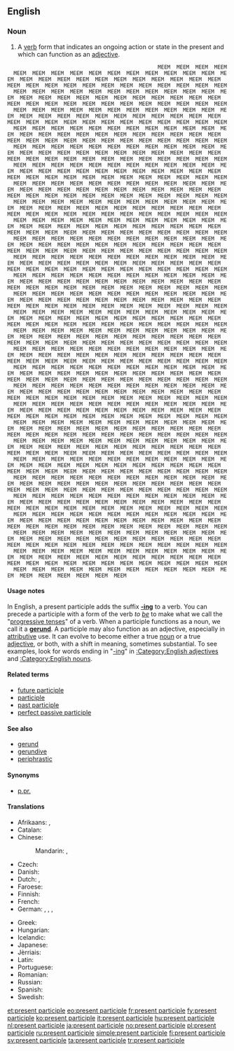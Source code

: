 ==English==
{{wikipedia}}

===Noun===
{{en-noun|head=[[present]] [[participle]]}}

# {{context|grammar|lang=en}} A [[verb]] form that indicates an ongoing action or state in the present and which can function as an [[adjective]].
                                                 MEEM  MEEM  MEEM  MEEM  MEEM  MEEM  MEEM  MEEM  MEEM  MEEM  MEEM  MEEM  MEEM  MEEM  MEEM  MEEM  MEEM  MEEM  MEEM  MEEM  MEEM  MEEM  MEEM  MEEM  MEEM  MEEM  MEEM  MEEM  MEEM  MEEM  MEEM  MEEM  MEEM  MEEM  MEEM  MEEM  MEEM  MEEM  MEEM  MEEM  MEEM  MEEM  MEEM  MEEM  MEEM  MEEM  MEEM  MEEM  MEEM  MEEM  MEEM  MEEM  MEEM  MEEM  MEEM  MEEM  MEEM  MEEM  MEEM  MEEM  MEEM  MEEM  MEEM  MEEM  MEEM  MEEM  MEEM  MEEM  MEEM  MEEM  MEEM  MEEM  MEEM  MEEM  MEEM  MEEM  MEEM  MEEM  MEEM  MEEM  MEEM  MEEM  MEEM  MEEM  MEEM  MEEM  MEEM  MEEM  MEEM  MEEM  MEEM  MEEM  MEEM  MEEM  MEEM  MEEM  MEEM  MEEM  MEEM  MEEM  MEEM  MEEM  MEEM  MEEM  MEEM  MEEM  MEEM  MEEM  MEEM  MEEM  MEEM  MEEM  MEEM  MEEM  MEEM  MEEM  MEEM  MEEM  MEEM  MEEM  MEEM  MEEM  MEEM  MEEM  MEEM  MEEM  MEEM  MEEM  MEEM  MEEM  MEEM  MEEM  MEEM  MEEM  MEEM  MEEM  MEEM  MEEM  MEEM  MEEM  MEEM  MEEM  MEEM  MEEM  MEEM  MEEM  MEEM  MEEM  MEEM  MEEM  MEEM  MEEM  MEEM  MEEM  MEEM  MEEM  MEEM  MEEM  MEEM  MEEM  MEEM  MEEM  MEEM  MEEM  MEEM  MEEM  MEEM  MEEM  MEEM  MEEM  MEEM  MEEM  MEEM  MEEM  MEEM  MEEM  MEEM  MEEM  MEEM  MEEM  MEEM  MEEM  MEEM  MEEM  MEEM  MEEM  MEEM  MEEM  MEEM  MEEM  MEEM  MEEM  MEEM  MEEM  MEEM  MEEM  MEEM  MEEM  MEEM  MEEM  MEEM  MEEM  MEEM  MEEM  MEEM  MEEM  MEEM  MEEM  MEEM  MEEM  MEEM  MEEM  MEEM  MEEM  MEEM  MEEM  MEEM  MEEM  MEEM  MEEM  MEEM  MEEM  MEEM  MEEM  MEEM  MEEM  MEEM  MEEM  MEEM  MEEM  MEEM  MEEM  MEEM  MEEM  MEEM  MEEM  MEEM  MEEM  MEEM  MEEM  MEEM  MEEM  MEEM  MEEM  MEEM  MEEM  MEEM  MEEM  MEEM  MEEM  MEEM  MEEM  MEEM  MEEM  MEEM  MEEM  MEEM  MEEM  MEEM  MEEM  MEEM  MEEM  MEEM  MEEM  MEEM  MEEM  MEEM  MEEM  MEEM  MEEM  MEEM  MEEM  MEEM  MEEM  MEEM  MEEM  MEEM  MEEM  MEEM  MEEM  MEEM  MEEM  MEEM  MEEM  MEEM  MEEM  MEEM  MEEM  MEEM  MEEM  MEEM  MEEM  MEEM  MEEM  MEEM  MEEM  MEEM  MEEM  MEEM  MEEM  MEEM  MEEM  MEEM  MEEM  MEEM  MEEM  MEEM  MEEM  MEEM  MEEM  MEEM  MEEM  MEEM  MEEM  MEEM  MEEM  MEEM  MEEM  MEEM  MEEM  MEEM  MEEM  MEEM  MEEM  MEEM  MEEM  MEEM  MEEM  MEEM  MEEM  MEEM  MEEM  MEEM  MEEM  MEEM  MEEM  MEEM  MEEM  MEEM  MEEM  MEEM  MEEM  MEEM  MEEM  MEEM  MEEM  MEEM  MEEM  MEEM  MEEM  MEEM  MEEM  MEEM  MEEM  MEEM  MEEM  MEEM  MEEM  MEEM  MEEM  MEEM  MEEM  MEEM  MEEM  MEEM  MEEM  MEEM  MEEM  MEEM  MEEM  MEEM  MEEM  MEEM  MEEM  MEEM  MEEM  MEEM  MEEM  MEEM  MEEM  MEEM  MEEM  MEEM  MEEM  MEEM  MEEM  MEEM  MEEM  MEEM  MEEM  MEEM  MEEM  MEEM  MEEM  MEEM  MEEM  MEEM  MEEM  MEEM  MEEM  MEEM  MEEM  MEEM  MEEM  MEEM  MEEM  MEEM  MEEM  MEEM  MEEM  MEEM  MEEM  MEEM  MEEM  MEEM  MEEM  MEEM  MEEM  MEEM  MEEM  MEEM  MEEM  MEEM  MEEM  MEEM  MEEM  MEEM  MEEM  MEEM  MEEM  MEEM  MEEM  MEEM  MEEM  MEEM  MEEM  MEEM  MEEM  MEEM  MEEM  MEEM  MEEM  MEEM  MEEM  MEEM  MEEM  MEEM  MEEM  MEEM  MEEM  MEEM  MEEM  MEEM  MEEM  MEEM  MEEM  MEEM  MEEM  MEEM  MEEM  MEEM  MEEM  MEEM  MEEM  MEEM  MEEM  MEEM  MEEM  MEEM  MEEM  MEEM  MEEM  MEEM  MEEM  MEEM  MEEM  MEEM  MEEM  MEEM  MEEM  MEEM  MEEM  MEEM  MEEM  MEEM  MEEM  MEEM  MEEM  MEEM  MEEM  MEEM  MEEM  MEEM  MEEM  MEEM  MEEM  MEEM  MEEM  MEEM  MEEM  MEEM  MEEM  MEEM  MEEM  MEEM  MEEM  MEEM  MEEM  MEEM  MEEM  MEEM  MEEM  MEEM  MEEM  MEEM  MEEM  MEEM  MEEM  MEEM  MEEM  MEEM  MEEM  MEEM  MEEM  MEEM  MEEM  MEEM  MEEM  MEEM  MEEM  MEEM  MEEM  MEEM  MEEM  MEEM  MEEM  MEEM  MEEM  MEEM  MEEM  MEEM  MEEM  MEEM  MEEM  MEEM  MEEM  MEEM  MEEM  MEEM  MEEM  MEEM  MEEM  MEEM  MEEM  MEEM  MEEM  MEEM  MEEM  MEEM  MEEM  MEEM  MEEM  MEEM  MEEM  MEEM  MEEM  MEEM  MEEM  MEEM  MEEM  MEEM  MEEM  MEEM  MEEM  MEEM  MEEM  MEEM  MEEM  MEEM  MEEM  MEEM  MEEM  MEEM  MEEM  MEEM  MEEM  MEEM  MEEM  MEEM  MEEM  MEEM  MEEM  MEEM  MEEM  MEEM  MEEM  MEEM  MEEM  MEEM  MEEM  MEEM  MEEM  MEEM  MEEM  MEEM  MEEM  MEEM  MEEM  MEEM  MEEM  MEEM  MEEM  MEEM  MEEM  MEEM  MEEM  MEEM  MEEM  MEEM  MEEM  MEEM  MEEM  MEEM  MEEM  MEEM  MEEM  MEEM  MEEM  MEEM  MEEM  MEEM  MEEM  MEEM  MEEM  MEEM  MEEM  MEEM  MEEM  MEEM  MEEM  MEEM  MEEM  MEEM  MEEM  MEEM  MEEM  MEEM  MEEM  MEEM  MEEM  MEEM  MEEM  MEEM  MEEM  MEEM  MEEM  MEEM  MEEM  MEEM  MEEM  MEEM  MEEM  MEEM  MEEM  MEEM  MEEM  MEEM  MEEM  MEEM  MEEM  MEEM  MEEM  MEEM  MEEM  MEEM  MEEM  MEEM  MEEM  MEEM  MEEM  MEEM  MEEM  MEEM  MEEM  MEEM  MEEM  MEEM  MEEM  MEEM  MEEM  MEEM  MEEM  MEEM  MEEM  MEEM  MEEM  MEEM  MEEM  MEEM  MEEM  MEEM  MEEM  MEEM  MEEM  MEEM  MEEM  MEEM  MEEM  MEEM  MEEM  MEEM  MEEM  MEEM  MEEM  MEEM  MEEM  MEEM  MEEM  MEEM  MEEM  MEEM  MEEM  MEEM  MEEM  MEEM  MEEM  MEEM  MEEM  MEEM  MEEM  MEEM  MEEM  MEEM  MEEM  MEEM  MEEM  MEEM  MEEM  MEEM  MEEM  MEEM  MEEM  MEEM  MEEM  MEEM  MEEM  MEEM  MEEM  MEEM  MEEM  MEEM  MEEM  MEEM  MEEM  MEEM  MEEM  MEEM  MEEM  MEEM  MEEM  MEEM  MEEM  MEEM  MEEM  MEEM  MEEM  MEEM  MEEM  MEEM  MEEM  MEEM  MEEM  MEEM  MEEM  MEEM  MEEM  MEEM  MEEM  MEEM  MEEM  MEEM  MEEM  MEEM  MEEM  MEEM  MEEM  MEEM  MEEM  MEEM  MEEM  MEEM  MEEM  MEEM  MEEM  MEEM  MEEM  MEEM  MEEM  MEEM  MEEM  MEEM  MEEM  MEEM  MEEM  MEEM  MEEM  MEEM  MEEM  MEEM  MEEM  MEEM  MEEM  MEEM  MEEM  MEEM  MEEM  MEEM  MEEM  MEEM  MEEM  MEEM  MEEM  MEEM  MEEM  MEEM  MEEM  MEEM  MEEM  MEEM  MEEM  MEEM  MEEM  MEEM  MEEM  MEEM  MEEM  MEEM  MEEM  MEEM  MEEM  MEEM  MEEM  MEEM  MEEM  MEEM  MEEM  MEEM  MEEM  MEEM  MEEM  MEEM  MEEM  MEEM  MEEM  MEEM  MEEM  MEEM  MEEM  MEEM  MEEM  MEEM  MEEM  MEEM  MEEM  MEEM  MEEM  MEEM  MEEM  MEEM  MEEM  MEEM  MEEM  MEEM  MEEM  MEEM  MEEM  MEEM  MEEM  MEEM  MEEM  MEEM  MEEM  MEEM  MEEM  MEEM  MEEM  MEEM  MEEM  MEEM  MEEM  MEEM  MEEM  MEEM  MEEM  MEEM  MEEM  MEEM  MEEM  MEEM  MEEM  MEEM  MEEM  MEEM  MEEM  MEEM  MEEM  MEEM  MEEM  MEEM  MEEM  MEEM  MEEM  MEEM  MEEM  MEEM  MEEM  MEEM  MEEM  MEEM  MEEM  MEEM  MEEM  MEEM  MEEM  MEEM  MEEM  MEEM  MEEM  MEEM  MEEM  MEEM  MEEM  MEEM  MEEM  MEEM  MEEM  MEEM  MEEM  MEEM  MEEM  MEEM  MEEM  MEEM  MEEM  MEEM  MEEM  MEEM  MEEM  MEEM  MEEM  MEEM  MEEM  MEEM  MEEM  MEEM  MEEM  MEEM  MEEM  MEEM  MEEM  MEEM  MEEM  MEEM  MEEM  MEEM  MEEM  MEEM 
====Usage notes====
In English, a present participle adds the suffix '''[[-ing]]''' to a verb.  You can precede a participle with a form of the verb ''to [[be]]'' to make what we call the "[[progressive tense]]s" of a verb. When a participle functions as a noun, we call it a '''[[gerund]]'''. A participle may also function as an adjective, especially in [[attributive]] use. It can evolve to become either a true [[noun]] or a true [[adjective]], or both, with a shift in meaning, sometimes substantial. To see examples, look for words ending in "[[-ing]]" in [[:Category:English adjectives]] and [[:Category:English nouns]].

====Related terms====
* [[future participle]] <!-- Latin futurus, venturus, amaturus... -->
* [[participle]]
* [[past participle]]
* [[perfect passive participle]]

====See also====
* [[gerund]]
* [[gerundive]]
* [[periphrastic]]

====Synonyms====
* [[p.pr.]] {{qualifier|abbreviation}}

====Translations====
{{trans-top|verb form that indicates an ongoing action}}
* Afrikaans: {{t|af|teenwoordige deelwoord}}, {{t|af|onvoltooide deelwoord}}
* Catalan: {{t|ca|participi present|m}}
* Chinese:
*: Mandarin: {{t|cmn|現在分詞|sc=Hani}}, {{t+|cmn|现在分词|tr=xiànzài fēncí|sc=Hani}}
* Czech: {{t|cs|příčestí přítomné|n}}
* Danish: {{t+|da|præsens participium|n|c}}
* Dutch: {{t+|nl|onvoltooid deelwoord|n}}, {{t|nl|tegenwoordig deelwoord|n}}
* Faroese: {{t|fo|nútíðar lýsingarháttur|m}}
* Finnish: {{t+|fi|partisiipin preesens}}
* French: {{t+|fr|participe présent|m}}
* German: {{t|de|Mittelwort der Gegenwart|n}}, {{t|de|Partizipium präsentis|n}}, {{t|de|Partizip Präsens|n}}, {{t|de|Partizip I|n}}
{{trans-mid}}
* Greek: {{t|el|μετοχή του ενεστώτα|f|tr=metochí tu enestóta}}
* Hungarian: {{t+|hu|folyamatos melléknévi igenév}}
* Icelandic: {{t+|is|lýsingarháttur nútíðar|m}}
* Japanese: {{t|ja|現在分詞|tr=げんざいぶんし, genzai bunshi|sc=Jpan}}
* Jèrriais: {{t|roa-jer|participe présent|m}}
* Latin: {{t|la|participium praesentis|m|n}}
* Portuguese: {{t+|pt|particípio presente|m}}
* Romanian: {{t|ro|participiu prezent|n}}
* Russian: {{t+|ru|причастие настоящего времени|n|tr=pričástije nastojáščevo vrémeni|sc=Cyrl}}
* Spanish: {{t+|es|participio presente|m}}
* Swedish: {{t+|sv|presensparticip|c}}
{{trans-bottom}}

[[et:present participle]]
[[eo:present participle]]
[[fr:present participle]]
[[fy:present participle]]
[[ko:present participle]]
[[it:present participle]]
[[hu:present participle]]
[[nl:present participle]]
[[ja:present participle]]
[[no:present participle]]
[[pl:present participle]]
[[ru:present participle]]
[[simple:present participle]]
[[fi:present participle]]
[[sv:present participle]]
[[ta:present participle]]
[[tr:present participle]]